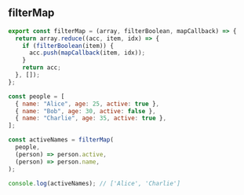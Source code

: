 
## filterMap

```js
export const filterMap = (array, filterBoolean, mapCallback) => {
  return array.reduce((acc, item, idx) => {
    if (filterBoolean(item)) {
      acc.push(mapCallback(item, idx));
    }
    return acc;
  }, []);
};

const people = [
  { name: "Alice", age: 25, active: true },
  { name: "Bob", age: 30, active: false },
  { name: "Charlie", age: 35, active: true },
];

const activeNames = filterMap(
  people,
  (person) => person.active,
  (person) => person.name,
);

console.log(activeNames); // ['Alice', 'Charlie']
```

